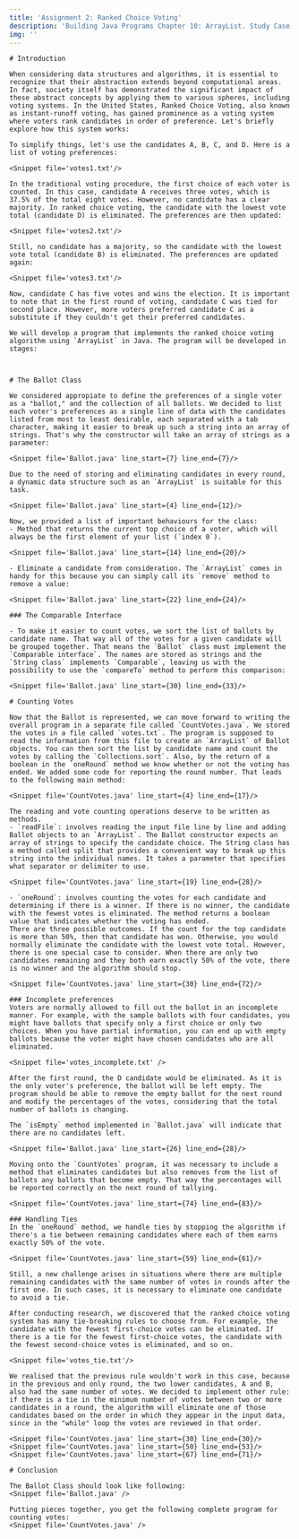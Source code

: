 ```yaml
---
title: 'Assignment 2: Ranked Choice Voting'
description: 'Building Java Programs Chapter 10: ArrayList. Study Case.'
img: ''
---
```



<WeekLayout h1_title='Chapter 10 Study Case: Ranked Choice Voting' main_id='#logic-parser' n_week={2}>

    # Introduction

    When considering data structures and algorithms, it is essential to recognize that their abstraction extends beyond computational areas. In fact, society itself has demonstrated the significant impact of these abstract concepts by applying them to various spheres, including voting systems. In the United States, Ranked Choice Voting, also known as instant-runoff voting, has gained prominence as a voting system where voters rank candidates in order of preference. Let's briefly explore how this system works:

    To simplify things, let's use the candidates A, B, C, and D. Here is a list of voting preferences:

    <Snippet file='votes1.txt'/>

    In the traditional voting procedure, the first choice of each voter is counted. In this case, candidate A receives three votes, which is 37.5% of the total eight votes. However, no candidate has a clear majority. In ranked choice voting, the candidate with the lowest vote total (candidate D) is eliminated. The preferences are then updated:

    <Snippet file='votes2.txt'/>

    Still, no candidate has a majority, so the candidate with the lowest vote total (candidate B) is eliminated. The preferences are updated again:

    <Snippet file='votes3.txt'/>

    Now, candidate C has five votes and wins the election. It is important to note that in the first round of voting, candidate C was tied for second place. However, more voters preferred candidate C as a substitute if they couldn't get their preferred candidates.

    We will develop a program that implements the ranked choice voting algorithm using `ArrayList` in Java. The program will be developed in stages:



    # The Ballot Class

    We considered appropiate to define the preferences of a single voter as a "ballot," and the collection of all ballots. We decided to list each voter's preferences as a single line of data with the candidates listed from most to least desirable, each separated with a tab character, making it easier to break up such a string into an array of strings. That's why the constructor will take an array of strings as a parameter:

    <Snippet file='Ballot.java' line_start={7} line_end={7}/>

    Due to the need of storing and eliminating candidates in every round, a dynamic data structure such as an `ArrayList` is suitable for this task.

    <Snippet file='Ballot.java' line_start={4} line_end={12}/>

    Now, we provided a list of important behaviours for the class:
    - Method that returns the current top choice of a voter, which will always be the first element of your list (`index 0`).

    <Snippet file='Ballot.java' line_start={14} line_end={20}/>

    - Eliminate a candidate from consideration. The `ArrayList` comes in handy for this because you can simply call its `remove` method to remove a value:

    <Snippet file='Ballot.java' line_start={22} line_end={24}/>

    ### The Comparable Interface

    - To make it easier to count votes, we sort the list of ballots by candidate name. That way all of the votes for a given candidate will be grouped together. That means the `Ballot` class must implement the `Comparable interface`. The names are stored as strings and the `String class` implements `Comparable`, leaving us with the possibility to use the `compareTo` method to perform this comparison:

    <Snippet file='Ballot.java' line_start={30} line_end={33}/>

    # Counting Votes

    Now that the Ballot is represented, we can move forward to writing the overall program in a separate file called `CountVotes.java`. We stored the votes in a file called `votes.txt`. The program is supposed to read the information from this file to create an `ArrayList` of Ballot objects. You can then sort the list by candidate name and count the votes by calling the `Collections.sort`. Also, by the return of a boolean in the `oneRound` method we know whether or not the voting has ended. We added some code for reporting the round number. That leads to the following main method:

    <Snippet file='CountVotes.java' line_start={4} line_end={17}/>

    The reading and vote counting operations deserve to be written as methods.
    - `readFile`: involves reading the input file line by line and adding Ballot objects to an `ArrayList`. The Ballot constructor expects an array of strings to specify the candidate choice. The String class has a method called split that provides a convenient way to break up this string into the individual names. It takes a parameter that specifies what separator or delimiter to use.

    <Snippet file='CountVotes.java' line_start={19} line_end={28}/>

    - `oneRound`: involves counting the votes for each candidate and determining if there is a winner. If there is no winner, the candidate with the fewest votes is eliminated. The method returns a boolean value that indicates whether the voting has ended.
    There are three possible outcomes. If the count for the top candidate is more than 50%, then that candidate has won. Otherwise, you would normally eliminate the candidate with the lowest vote total. However, there is one special case to consider. When there are only two candidates remaining and they both earn exactly 50% of the vote, there is no winner and the algorithm should stop.

    <Snippet file='CountVotes.java' line_start={30} line_end={72}/>

    ### Incomplete preferences
    Voters are normally allowed to fill out the ballot in an incomplete manner. For example, with the sample ballots with four candidates, you might have ballots that specify only a first choice or only two choices. When you have partial information, you can end up with empty ballots because the voter might have chosen candidates who are all eliminated.

    <Snippet file='votes_incomplete.txt' />

    After the first round, the D candidate would be eliminated. As it is the only voter's preference, the ballot will be left empty. The program should be able to remove the empty ballot for the next round and modify the percentages of the votes, considering that the total number of ballots is changing.

    The `isEmpty` method implemented in `Ballot.java` will indicate that there are no candidates left.

    <Snippet file='Ballot.java' line_start={26} line_end={28}/>

    Moving onto the `CountVotes` program, it was necessary to include a method that eliminates candidates but also removes from the list of ballots any ballots that become empty. That way the percentages will be reported correctly on the next round of tallying.

    <Snippet file='CountVotes.java' line_start={74} line_end={83}/>

    ### Handling Ties
    In the `oneRound` method, we handle ties by stopping the algorithm if there's a tie between remaining candidates where each of them earns exactly 50% of the vote.

    <Snippet file='CountVotes.java' line_start={59} line_end={61}/>

    Still, a new challenge arises in situations where there are multiple remaining candidates with the same number of votes in rounds after the first one. In such cases, it is necessary to eliminate one candidate to avoid a tie.

    After conducting research, we discovered that the ranked choice voting system has many tie-breaking rules to choose from. For example, the candidate with the fewest first-choice votes can be eliminated. If there is a tie for the fewest first-choice votes, the candidate with the fewest second-choice votes is eliminated, and so on.

    <Snippet file='votes_tie.txt'/>

    We realised that the previous rule wouldn't work in this case, because in the previous and only round, the two lower candidates, A and B, also had the same number of votes. We decided to implement other rule: if there is a tie in the minimum number of votes between two or more candidates in a round, the algorithm will eliminate one of those candidates based on the order in which they appear in the input data, since in the "while" loop the votes are reviewed in that order.

    <Snippet file='CountVotes.java' line_start={30} line_end={30}/>
    <Snippet file='CountVotes.java' line_start={50} line_end={53}/>
    <Snippet file='CountVotes.java' line_start={67} line_end={71}/>

    # Conclusion

    The Ballot Class should look like following:
    <Snippet file='Ballot.java' />

    Putting pieces together, you get the following complete program for counting votes:
    <Snippet file='CountVotes.java' />

</WeekLayout>
